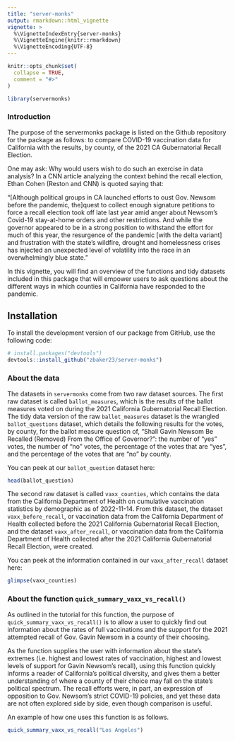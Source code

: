 ```yaml
---
title: "server-monks"
output: rmarkdown::html_vignette
vignette: >
  %\VignetteIndexEntry{server-monks}
  %\VignetteEngine{knitr::rmarkdown}
  %\VignetteEncoding{UTF-8}
---
```


```r
knitr::opts_chunk$set(
  collapse = TRUE,
  comment = "#>"
)
```

```r
library(servermonks)
```

### Introduction 

The purpose of the servermonks package is listed on the Github repository for the package as follows: to compare COVID-19 vaccination data for California with the results, by county, of the 2021 CA Gubernatorial Recall Election. 

One may ask: Why would users wish to do such an exercise in data analysis? In a CNN article analyzing the context behind the recall election, Ethan Cohen (Reston and CNN) is quoted saying that:

“[Although political groups in CA launched efforts to oust Gov. Newsom before the pandemic, the]quest to collect enough signature petitions to force a recall election took off late last year amid anger about Newsom’s Covid-19 stay-at-home orders and other restrictions. And while the governor appeared to be in a strong position to withstand the effort for much of this year, the resurgence of the pandemic [with the delta variant] and frustration with the state’s wildfire, drought and homelessness crises has injected an unexpected level of volatility into the race in an overwhelmingly blue state.”

In this vignette, you will find an overview of the functions and tidy datasets included in this package that will  empower users to ask questions about the different ways in which counties in California have responded to the pandemic. 

## Installation

To install the development version of our package from GitHub, use the following code:
```r
# install.packages("devtools")
devtools::install_github("zbaker23/server-monks")

```

### About the data

The datasets in `servermonks` come from two raw dataset sources. The first raw dataset is called `ballot_measures`, which is the results of the ballot measures voted on during the 2021 California Gubernatorial Recall Election. The tidy data version of the raw `ballot_measures` dataset is the wrangled `ballot_questions` dataset, which details the following results for the votes, by county, for the ballot measure question of, "Shall Gavin Newsom Be Recalled (Removed) From the Office of Governor?": the number of "yes" votes, the number of "no" votes, the percentage of the votes that are "yes", and the percentage of the votes that are "no" by county.

You can peek at our `ballot_question` dataset here:

```r
head(ballot_question)
```


The second raw dataset is called `vaxx_counties`, which contains the data from the California Department of Health on cumulative vaccination statistics by demographic as of 2022-11-14. From this dataset, the dataset `vaxx_before_recall`, or vaccination data from the California Department of Health collected before the 2021 California Gubernatorial Recall Election, and the dataset `vaxx_after_recall`, or vaccination data from the California Department of Health collected after the 2021 California Gubernatorial Recall Election, were created. 


You can peek at the information contained in our `vaxx_after_recall` dataset here:

```r
glimpse(vaxx_counties)
```



### About the function `quick_summary_vaxx_vs_recall()`

As outlined in the tutorial for this function, the purpose of `quick_summary_vaxx_vs_recall()` is to allow a user to quickly find out information about the rates of full vaccinations and the support for the 2021 attempted recall of Gov. Gavin Newsom in a county of their choosing. 

As the function supplies the user with information about the state's extremes (i.e. highest and lowest rates of vaccination, highest and lowest levels of support for Gavin Newsom's recall), using this function quickly informs a reader of California's political diversity, and gives them a better understanding of where a county of their choice may fall on the state's political spectrum. The recall efforts were, in part, an expression of opposition to Gov. Newsom's strict COVID-19 policies, and yet these data are not often explored side by side, even though comparison is useful. 

An example of how one uses this function is as follows.

```r
quick_summary_vaxx_vs_recall("Los Angeles")
```







